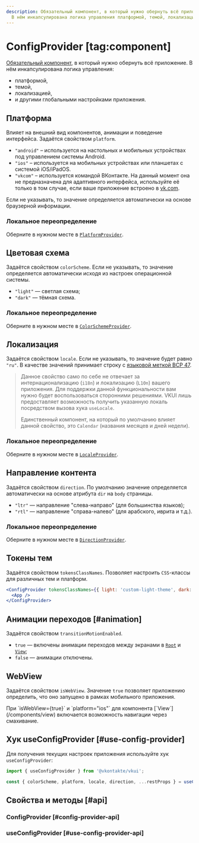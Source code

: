 ```yaml
---
description: Обязательный компонент, в который нужно обернуть всё приложение.
  В нём инкапсулирована логика управления платформой, темой, локализацией и другими глобальными настройками приложения.
---
```


<Overview group="configuration">

# ConfigProvider [tag:component]

[Обязательный компонент](/overview/install#step4), в который нужно обернуть всё приложение. В нём инкапсулирована логика управления:

- платформой,
- темой,
- локализацией,
- и другими глобальными настройками приложения.

</Overview>

## Платформа

Влияет на внешний вид компонентов, анимации и поведение интерфейса. Задаётся свойством `platform`.

- `"android"` – используется на настольных и мобильных устройствах под управлением системы Android.
- `"ios"` – используется на мобильных устройствах или планшетах с системой iOS/iPadOS.
- `"vkcom"` – используется командой ВКонтакте. На данный момент она не предназначена для адаптивного интерфейса, используйте её только
  в том случае, если ваше приложение встроено в [vk.com](https://vk.com).

Если не указывать, то значение определяется автоматически на основе браузерной информации.

### Локальное переопределение

Оберните в нужном месте в [`PlatformProvider`](/components/platform-provider).

## Цветовая схема

Задаётся свойством `colorScheme`. Если не указывать, то значение определяется автоматически исходя из настроек операционной системы.

- `"light"` — светлая схема;
- `"dark"` — тёмная схема.

### Локальное переопределение

Оберните в нужном месте в [`ColorSchemeProvider`](/components/color-scheme-provider).

## Локализация

Задаётся свойством `locale`. Если не указывать, то значение будет равно `"ru"`. В качестве значений принимает строку с
[языковой меткой BCP 47](https://www.iana.org/assignments/language-subtag-registry/language-subtag-registry).

> Данное свойство само по себе не отвечает за интернационализацию (`i18n`) и локализацию (`L10n`) вашего приложения.
> Для поддержки данной функциональности вам нужно будет воспользоваться сторонними решениями.
> VKUI лишь предоставляет возможность получить указанную локаль посредством вызова хука `useLocale`.
>
> Единственный компонент, на который по умолчанию влияет данной свойство, это `Calendar` (названия месяцев и дней недели).

### Локальное переопределение

Оберните в нужном месте в [`LocaleProvider`](/components/locale-provider).

## Направление контента

Задаётся свойством `direction`. По умолчанию значение определяется автоматически на основе атрибута `dir` на `body` страницы.

- `"ltr"` — направление "слева-направо" (для большинства языков);
- `"rtl"` — направление "справа-налево" (для арабского, иврита и т.д.).

### Локальное переопределение

Оберните в нужном месте в [`DirectionProvider`](/components/direction-provider).

## Токены тем

Задаётся свойством `tokensClassNames`. Позволяет настроить `CSS`-классы для различных тем и платформ.

```jsx
<ConfigProvider tokensClassNames={{ light: 'custom-light-theme', dark: 'custom-dark-theme' }}>
  <App />
</ConfigProvider>
```

## Анимации переходов [#animation]

Задаётся свойством `transitionMotionEnabled`.

- `true` — включены анимации переходов между экранами в [`Root`](/components/root) и [`View`](/components/view);
- `false` — анимации отключены.

## WebView

Задаётся свойством `isWebView`. Значение `true` позволяет приложению определить, что оно запущено в рамках мобильного приложения.

<Callout>
  При `isWebView={true}` и `platform="ios"` для компонента [`View`](/components/view) включается
  возможность навигации через смахивание.
</Callout>

## Хук useConfigProvider [#use-config-provider]

Для получения текущих настроек приложения используйте хук `useConfigProvider`:

```jsx
import { useConfigProvider } from '@vkontakte/vkui';
```

```jsx
const { colorScheme, platform, locale, direction, ...restProps } = useConfigProvider();
```

## Свойства и методы [#api]

<PropsTable name="ConfigProvider">

### ConfigProvider [#config-provider-api]

### useConfigProvider [#use-config-provider-api]

</PropsTable>
